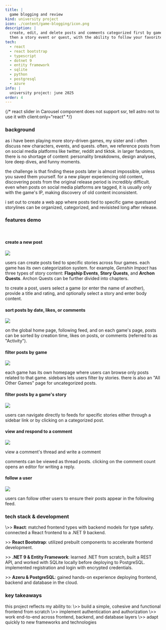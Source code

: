 ```yaml
---
title: |
  game blogging and review
kind: university project
icon: ./content/game-blogging/icon.png
description: |
  create, edit, and delete posts and comments categorized first by game 
  then a story event or quest, with the ability to follow your favorite bloggers.
tech:
  - react
  - react bootstrap
  - typescript
  - dotnet 9
  - entity framework
  - sqlite
  - python
  - postgresql
  - azure
info: |
  university project: june 2025
order: 4
---
```

{/* react slider in Carousel component does not support ssr, tell astro not to use it with client:only="react" */}

<h3>background</h3>
as i have been playing more story-driven games, my sister and i often discuss new characters, events, and quests. 
often, we reference posts from on social media platforms like twitter, reddit and tiktok. in larger fandoms, there is 
no shortage of content: personality breakdowns, design analyses, lore deep dives, and funny moments. 
<br />

the challenge is that finding these posts later is almost impossible, unless you saved them yourself. for a new 
player experiencing old content, discovering posts from the original release period is incredibly difficult. even 
when posts on social media platforms are tagged, it is usually only with the game's IP, making discovery of old 
content inconsistent. 
<br/>

i set out to create a web app where posts tied to specific game questsand storylines can be organized, categorized, 
and revisisted long after release.
<br />

<h3>features demo</h3>

<br />

<h4>create a new post</h4>
<Medium>
    <img src="/content/game-blogging/1.gif" className="medium"/>
    <p class="medium-alt"></p>
</Medium>
users can create posts tied to specific stories across four games. each game has its own categorization system.
for example, <i>Genshin Impact</i> has three types of story content: <b>Flagship Events</b>, <b>Story Quests</b>, 
and <b>Archon Quests</b>. Archon Quests can be further divided into chapters.
<br />

to create a post, users select a game (or enter the name of another), provide a title and rating, and optionally 
select a story and enter body content.
<br />

<h4>sort posts by date, likes, or comments</h4>
<Medium>
    <img src="/content/game-blogging/2.gif" className="medium"/>
    <p class="medium-alt"></p>
</Medium>
on the global home page, following feed, and on each game's page, posts can be sorted by 
creation time, likes on posts, or comments (referred to as "Activity").
<br />

<h4>filter posts by game</h4>
<Medium>
    <img src="/content/game-blogging/3.gif" className="medium"/>
    <p class="medium-alt"></p>
</Medium>
each game has its own homepage where users can browse only posts related to that game. sidebars lets users 
filter by stories. there is also an "All Other Games" page for uncategorized posts.
<br />

<h4>filter posts by a game's story</h4>
<Medium>
    <img src="/content/game-blogging/4.gif" className="medium"/>
    <p class="medium-alt"></p>
</Medium>
users can navigate directly to feeds for specific stories either through a sidebar link or by clicking on 
a categorized post.
<br />

<h4>view and respond to a comment</h4>
<Medium>
    <img src="/content/game-blogging/5.gif" className="medium"/>
    <p class="medium-alt">view a comment's thread and write a comment</p>
</Medium>
comments can be viewed as thread posts. clicking on the comment count opens an editor for writing a reply.
<br />

<h4>follow a user</h4>
<Medium>
    <img src="/content/game-blogging/6.gif" className="medium"/>
    <p class="medium-alt"></p>
</Medium>
users can follow other users to ensure their posts appear in the following feed.
<br />

<h3> tech stack & development </h3>
\>> <b>React</b>: matched frontend types with backend models for type safety. connected a React frontend to a 
.NET 9 backend.

\>> <b>React Bootstrap</b>: utilized prebuilt components to accelerate frontend development.

\>> <b>.NET 9 & Entity Framework</b>: learned .NET from scratch, built a REST API, and worked with SQLite locally 
before deploying to PostgreSQL. implemented registration and login with encrypted credentials.

\>> <b>Azeru & PostgreSQL</b>: gained hands-on experience deploying frontend, backend and database in the cloud.
<br />

<h3>key takeaways</h3>
this project reflects my ability to:
\>> build a simple, cohesive and functional frontend from scratch
\>> implement authentication and authorization 
\>> work end-to-end across frontend, backend, and database layers
\>> adapt quickly to new frameworks and technologies
